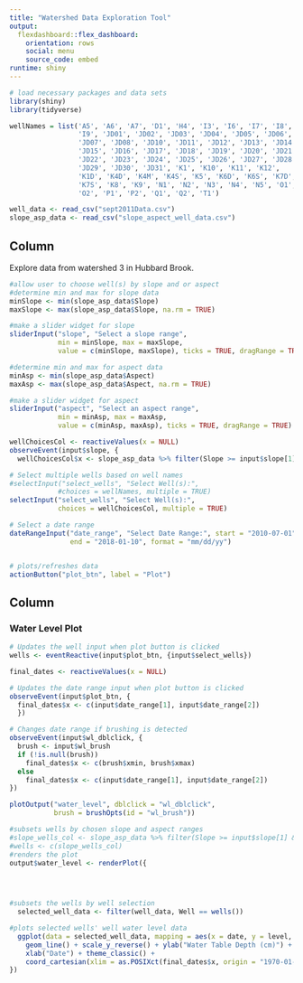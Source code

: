 ```yaml
---
title: "Watershed Data Exploration Tool"
output: 
  flexdashboard::flex_dashboard:
    orientation: rows
    social: menu
    source_code: embed
runtime: shiny
---
```

  
```r
# load necessary packages and data sets
library(shiny)
library(tidyverse)

wellNames = list('A5', 'A6', 'A7', 'D1', 'H4', 'I3', 'I6', 'I7', 'I8', 
                 'I9', 'JD01', 'JD02', 'JD03', 'JD04', 'JD05', 'JD06',
                 'JD07', 'JD08', 'JD10', 'JD11', 'JD12', 'JD13', 'JD14',
                 'JD15', 'JD16', 'JD17', 'JD18', 'JD19', 'JD20', 'JD21',
                 'JD22', 'JD23', 'JD24', 'JD25', 'JD26', 'JD27', 'JD28',
                 'JD29', 'JD30', 'JD31', 'K1', 'K10', 'K11', 'K12', 
                 'K1D', 'K4D', 'K4M', 'K4S', 'K5', 'K6D', 'K6S', 'K7D', 
                 'K7S', 'K8', 'K9', 'N1', 'N2', 'N3', 'N4', 'N5', 'O1', 
                 'O2', 'P1', 'P2', 'Q1', 'Q2', 'T1')

well_data <- read_csv("sept2011Data.csv")
slope_asp_data <- read_csv("slope_aspect_well_data.csv")
```

Column {.sidebar}
---------------------------------------------------------------------
  
Explore data from watershed 3 in Hubbard Brook.
  
```r
#allow user to choose well(s) by slope and or aspect
#determine min and max for slope data
minSlope <- min(slope_asp_data$Slope)
maxSlope <- max(slope_asp_data$Slope, na.rm = TRUE)

#make a slider widget for slope
sliderInput("slope", "Select a slope range", 
            min = minSlope, max = maxSlope,
            value = c(minSlope, maxSlope), ticks = TRUE, dragRange = TRUE)

#determine min and max for aspect data
minAsp <- min(slope_asp_data$Aspect)
maxAsp <- max(slope_asp_data$Aspect, na.rm = TRUE)

#make a slider widget for aspect
sliderInput("aspect", "Select an aspect range", 
            min = minAsp, max = maxAsp,
            value = c(minAsp, maxAsp), ticks = TRUE, dragRange = TRUE)

wellChoicesCol <- reactiveValues(x = NULL)
observeEvent(input$slope, {
  wellChoicesCol$x <- slope_asp_data %>% filter(Slope >= input$slope[1] && Slope <= input$slope[2]) %>% select(Well)})

# Select multiple wells based on well names
#selectInput("select_wells", "Select Well(s):", 
            #choices = wellNames, multiple = TRUE)
selectInput("select_wells", "Select Well(s):", 
            choices = wellChoicesCol, multiple = TRUE)

# Select a date range
dateRangeInput("date_range", "Select Date Range:", start = "2010-07-01", 
               end = "2018-01-10", format = "mm/dd/yy")


# plots/refreshes data
actionButton("plot_btn", label = "Plot")
```

Column
---------------------------------------------------------------------
  
### Water Level Plot

```r
# Updates the well input when plot button is clicked
wells <- eventReactive(input$plot_btn, {input$select_wells})

final_dates <- reactiveValues(x = NULL)

# Updates the date range input when plot button is clicked
observeEvent(input$plot_btn, {
  final_dates$x <- c(input$date_range[1], input$date_range[2])
  })

# Changes date range if brushing is detected
observeEvent(input$wl_dblclick, {
  brush <- input$wl_brush
  if (!is.null(brush))
    final_dates$x <- c(brush$xmin, brush$xmax)
  else
    final_dates$x <- c(input$date_range[1], input$date_range[2])
})

plotOutput("water_level", dblclick = "wl_dblclick", 
           brush = brushOpts(id = "wl_brush"))

#subsets wells by chosen slope and aspect ranges 
#slope_wells_col <- slope_asp_data %>% filter(Slope >= input$slope[1] && Slope <= input$slope[2]) %>% select(Well)
#wells <- c(slope_wells_col)
#renders the plot
output$water_level <- renderPlot({
  



#subsets the wells by well selection
  selected_well_data <- filter(well_data, Well == wells())

#plots selected wells' well water level data
  ggplot(data = selected_well_data, mapping = aes(x = date, y = level, color = Well)) + 
    geom_line() + scale_y_reverse() + ylab("Water Table Depth (cm)") +
    xlab("Date") + theme_classic() +
    coord_cartesian(xlim = as.POSIXct(final_dates$x, origin = "1970-01-01"), expand = FALSE)
})
```